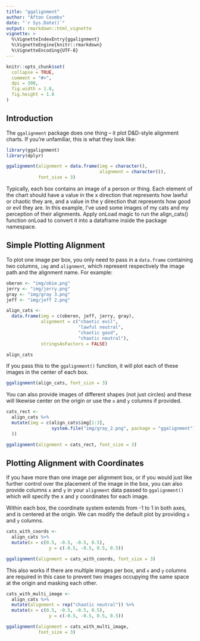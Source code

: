 ```yaml
---
title: "ggalignment"
author: "Afton Coombs"
date: "`r Sys.Date()`"
output: rmarkdown::html_vignette
vignette: >
  %\VignetteIndexEntry{ggalignment}
  %\VignetteEngine{knitr::rmarkdown}
  %\VignetteEncoding{UTF-8}
---
```


```r

knitr::opts_chunk$set(
  collapse = TRUE,
  comment = "#>",
  dpi = 300,
  fig.width = 1.8,
  fig.height = 1.8
)
```


## Introduction
The `ggalignment` package does one thing -- it plot D&D-style alignment charts. If you're unfamiliar, this is what they look like:

```r
library(ggalignment)
library(dplyr)

ggalignment(alignment = data.frame(img = character(),
                                   alignment = character()),
            font_size = 3)
```

Typically, each box contains an image of a person or thing. Each element of the chart should have a value in the x direction that represents how lawful or chaotic they are, and a value in the y direction that represents how good or evil they are. In this example, I've used some images of my cats and my perception of their alignments. Apply onLoad magic to run the align_cats() function onLoad to convert it into a dataframe inside the package namespace.

## Simple Plotting Alignment
To plot one image per box, you only need to pass in a `data.frame` containing two columns, `img` and `alignment`, which represent respectively the image path and the alignment name. For example:

```r
oberon <- "img/obie.png"
jerry <- "img/jerry.png"
gray <- "img/gray 3.png"
jeff <- "img/jeff 2.png"

align_cats <-
  data.frame(img = c(oberon, jeff, jerry, gray),
             alignment = c("chaotic evil",
                           "lawful neutral",
                           "chaotic good",
                           "chaotic neutral"),
             stringsAsFactors = FALSE)
```

```r
align_cats
```
If you pass this to the `ggalignment()` function, it will plot each of these images in the center of each box.

```r
ggalignment(align_cats, font_size = 3)
```

You can also provide images of different shapes (not just circles) and these will likewise center on the origin or use the `x` and `y` columns if provided.

```r
cats_rect <-
  align_cats %>%
  mutate(img = c(align_cats$img[1:3],
                 system.file("img/gray_2.png", package = "ggalignment")
  ))

ggalignment(alignment = cats_rect, font_size = 3)
```

## Plotting Alignment with Coordinates
If you have more than one image per alignment box, or if you would just like further control over the placement of the image in the box, you can also provide columns `x` and `y` in your `alignment` data passed to `ggalignment()` which will specify the x and y coordinates for each image.

Within each box, the coordinate system extends from -1 to 1 in both axes, and is centered at the origin. We can modify the default plot by providing `x` and `y` columns.

```r
cats_with_coords <-
  align_cats %>%
  mutate(x = c(0.5, -0.5, -0.5, 0.5),
                y = c(-0.5, -0.5, 0.5, 0.5))

ggalignment(alignment = cats_with_coords, font_size = 3)
```

This also works if there are multiple images per box, and `x` and `y` columns are required in this case to prevent two images occupying the same space at the origin and masking each other.

```r
cats_with_multi_image <-
  align_cats %>%
  mutate(alignment = rep("chaotic neutral")) %>%
  mutate(x = c(0.5, -0.5, -0.5, 0.5),
                y = c(-0.5, -0.5, 0.5, 0.5))

ggalignment(alignment = cats_with_multi_image,
            font_size = 3)
```

